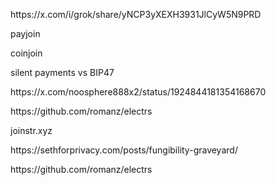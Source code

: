 https://x.com/i/grok/share/yNCP3yXEXH3931JlCyW5N9PRD

payjoin

coinjoin

silent payments vs BIP47

https://x.com/noosphere888x2/status/1924844181354168670

https://github.com/romanz/electrs

joinstr.xyz

https://sethforprivacy.com/posts/fungibility-graveyard/


https://github.com/romanz/electrs
